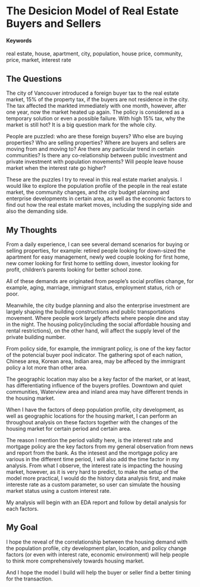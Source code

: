 # The Desicion Model of Real Estate Buyers and Sellers

#### Keywords

real estate, house, apartment, city, population, house price, community, price, market, interest rate

## The Questions

The city of Vancouver introduced a foreign buyer tax to the real estate market, 15% of the property tax, if the buyers are not residence in the city. The tax affected the markted immediately with one month, however, after one year, now the market heated up again. The policy is considered as a temporary solution or even a possible failure. With high 15% tax, why the market is still hot? It is a big question mark for the whole city. 

People are puzzled: 
who are these foreign buyers? 
Who else are buying properties? 
Who are selling properties? 
Where are buyers and sellers are moving from and moving to? 
Are there any particular trend in certain communities? 
Is there any co-relationship between public investment and private investment with population movements? 
Will people leave house market when the interest rate go higher? 

These are the puzzles I try to reveal in this real estate market analysis. I would like to explore the population profile of the people in the real estate market, the community changes, and the city budget planning and enterprise developments in certain area, as well as the economic factors to find out how the real estate market moves, including the supplying side and also the demanding side. 

## My Thoughts

From a daily experience, I can see several demand scenarios for buying or selling properties, for example:
retired people looking for down-sized the apartment for easy management, 
newly wed couple looking for first home, 
new comer looking for first home to settling down, 
investor looking for profit, 
children's parents looking for better school zone. 

All of these demands are originated from people's social profiles change, for example, aging, marriage, immigrant status, employment status, rich or poor. 

Meanwhile, the city budge planning and also the enterprise investment are largely shaping the building constructions and public transportations movement. Where people work largely affects where people dine and stay in the night. The housing policy(including the social affordable housing and rental restrictions), on the other hand, will affect the supply level of the private building number. 

From policy side, for example, the immigrant policy, is one of the key factor of the potencial buyer pool indicator. The gathering spot of each nation, Chinese area, Korean area, Indian area, may be affeced by the immigrant policy a lot more than other area.

The geographic location may also be a key factor of the market, or at least, has differentiating influence of the buyers profiles. Downtown and quiet communities,  Waterview area and inland area may have different trends in the housing market. 

When I have the factors of deep population profile, city development,  as well as geographic locations for the housing market, I can perform an throughout analysis on these factors together with the changes of the housing market for certain period and certain area. 

The reason I mention the period validty here, is the interest rate and mortgage policy are the key factors from my general observation from news and report from the bank. As the intesest and the mortgage policy are various in the different time period, I will also add the time factor in my analysis. From what I observe, the interest rate is impacting the housing market, however, as it is very hard to predict, to make the setup of the model more practical, I would do the history data analysis first, and make intereste rate as a custom parameter, so user can simulate the housing market status using a custom interest rate.

My analysis will begin with an EDA report and follow by detail analysis for each factors.

## My Goal

I hope the reveal of the correlationship between the housing demand with the population profile, city development plan, location, and policy change factors (or even with interest rate, economic environment) will help people to think more comprehensively towards housing market.

And I hope the model I build will help the buyer or seller find a better timing for the transaction. 


